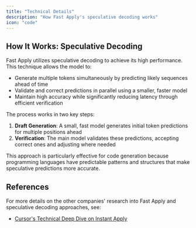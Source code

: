 ```yaml
---
title: "Technical Details"
description: "How Fast Apply's speculative decoding works"
icon: "code"
---
```


## How It Works: Speculative Decoding

Fast Apply utilizes speculative decoding to achieve its high performance. This technique allows the model to:

- Generate multiple tokens simultaneously by predicting likely sequences ahead of time
- Validate and correct predictions in parallel using a smaller, faster model
- Maintain high accuracy while significantly reducing latency through efficient verification

The process works in two key steps:

1. **Draft Generation**: A small, fast model generates initial token predictions for multiple positions ahead
2. **Verification**: The main model validates these predictions, accepting correct ones and adjusting where needed

This approach is particularly effective for code generation because programming languages have predictable patterns and structures that make speculative predictions more accurate.

## References

For more details on the other companies' research into Fast Apply and speculative decoding approaches, see:

- [Cursor's Technical Deep Dive on Instant Apply](https://web.archive.org/web/20240823050616/https://www.cursor.com/blog/instant-apply)
